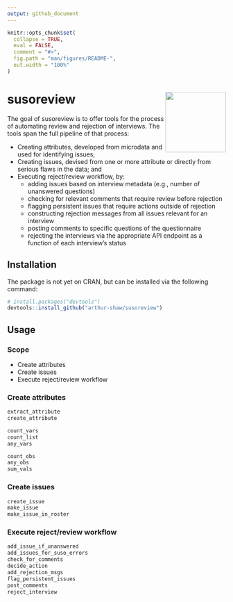 ```yaml
---
output: github_document
---
```


<!-- README.md is generated from README.Rmd. Please edit that file -->

```r
knitr::opts_chunk$set(
  collapse = TRUE,
  eval = FALSE,  
  comment = "#>",
  fig.path = "man/figures/README-",
  out.width = "100%"
)
```

# susoreview <img src='man/figures/logo.png' align="right" height="139" />

<!-- badges: start -->
<!-- badges: end -->

The goal of susoreview is to offer tools for the process of automating review and rejection of interviews. The tools span the full pipeline of that process:

- Creating attributes, developed from microdata and used for identifying issues;
- Creating issues, devised from one or more attribute or directly from serious flaws in the data; and
- Executing reject/review workflow, by:
  + adding issues based on interview metadata (e.g., number of unanswered questions)
  + checking for relevant comments that require review before rejection
  + flagging persistent issues that require actions outside of rejection
  + constructing rejection messages from all issues relevant for an interview
  + posting comments to specific questions of the questionnaire
  + rejecting the interviews via the appropriate API endpoint as a function of each interview's status

## Installation

The package is not yet on CRAN, but can be installed via the following command:

``` r
# install.packages("devtools")
devtools::install_github("arthur-shaw/susoreview")
```

## Usage

### Scope

- Create attributes
- Create issues
- Execute reject/review workflow

### Create attributes

```r
extract_attribute
create_attribute

count_vars
count_list
any_vars

count_obs
any_obs
sum_vals
```

### Create issues

```r
create_issue
make_issue
make_issue_in_roster
```

### Execute reject/review workflow

```r
add_issue_if_unanswered
add_issues_for_suso_errors
check_for_comments
decide_action
add_rejection_msgs
flag_persistent_issues
post_comments
reject_interview
```

